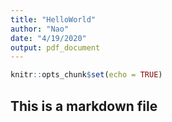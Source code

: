 ```yaml
---
title: "HelloWorld"
author: "Nao"
date: "4/19/2020"
output: pdf_document
---
```


```r
knitr::opts_chunk$set(echo = TRUE)
```

## This is a markdown file